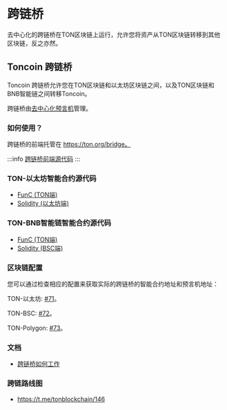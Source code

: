 # 跨链桥

去中心化的跨链桥在TON区块链上运行，允许您将资产从TON区块链转移到其他区块链，反之亦然。

## Toncoin 跨链桥

Toncoin 跨链桥允许您在TON区块链和以太坊区块链之间，以及TON区块链和BNB智能链之间转移Toncoin。

跨链桥由[去中心化预言机](/v3/documentation/infra/bridges/toncoin-addresses)管理。

### 如何使用？

跨链桥的前端托管在 https://ton.org/bridge。

:::info
[跨链桥前端源代码](https://github.com/ton-blockchain/bridge)
:::

### TON-以太坊智能合约源代码

- [FunC (TON端)](https://github.com/ton-blockchain/bridge-func)
- [Solidity (以太坊端)](https://github.com/ton-blockchain/bridge-solidity/tree/eth_mainnet)

### TON-BNB智能链智能合约源代码

- [FunC (TON端)](https://github.com/ton-blockchain/bridge-func/tree/bsc)
- [Solidity (BSC端)](https://github.com/ton-blockchain/bridge-solidity/tree/bsc_mainnet)

### 区块链配置

您可以通过检查相应的配置来获取实际的跨链桥的智能合约地址和预言机地址：

TON-以太坊: [#71](https://github.com/ton-blockchain/ton/blob/35d17249e6b54d67a5781ebf26e4ee98e56c1e50/crypto/block/block.tlb#L738)。

TON-BSC: [#72](https://github.com/ton-blockchain/ton/blob/35d17249e6b54d67a5781ebf26e4ee98e56c1e50/crypto/block/block.tlb#L739)。

TON-Polygon: [#73](https://github.com/ton-blockchain/ton/blob/35d17249e6b54d67a5781ebf26e4ee98e56c1e50/crypto/block/block.tlb#L740)。

### 文档

- [跨链桥如何工作](https://github.com/ton-blockchain/TIPs/issues/24)

### 跨链路线图

- https://t.me/tonblockchain/146
